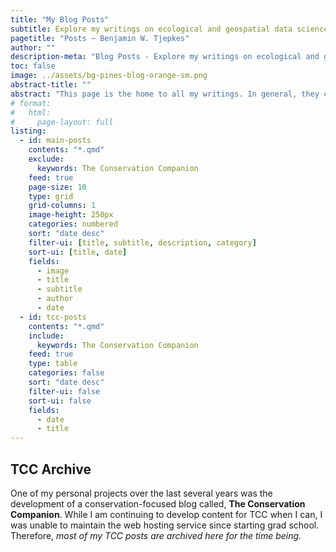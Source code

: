 ```yaml
---
title: "My Blog Posts"
subtitle: Explore my writings on ecological and geospatial data science.
pagetitle: "Posts ~ Benjamin W. Tjepkes"
author: ""
description-meta: "Blog Posts - Explore my writings on ecological and geospatial data science."
toc: false
image: ../assets/bg-pines-blog-orange-sm.png
abstract-title: ""
abstract: "This page is the home to all my writings. In general, they come in two flavors – technical writing and conservation writing. The former covers some of my adventures whilst learning to become a multi-lingual user in R, Python, SQL, and beyond. The latter is more creative in nature, coming mostly from my former site The Conservation Companion."
# format: 
#   html: 
#     page-layout: full
listing:
  - id: main-posts
    contents: "*.qmd"
    exclude:
      keywords: The Conservation Companion
    feed: true
    page-size: 10
    type: grid
    grid-columns: 1
    image-height: 250px
    categories: numbered
    sort: "date desc"
    filter-ui: [title, subtitle, description, category]
    sort-ui: [title, date]
    fields: 
      - image
      - title
      - subtitle
      - author
      - date
  - id: tcc-posts
    contents: "*.qmd"
    include:
      keywords: The Conservation Companion
    feed: true
    type: table
    categories: false
    sort: "date desc"
    filter-ui: false
    sort-ui: false
    fields: 
      - date
      - title
---
```


::: {#main-posts}
:::

## TCC Archive

One of my personal projects over the last several years was the development of a conservation-focused blog called, **The Conservation Companion**. While I am continuing to develop content for TCC when I can, I was unable to maintain the web hosting service since starting grad school. Therefore, *most of my TCC posts are archived here for the time being.*

::: {#tcc-posts}
:::

